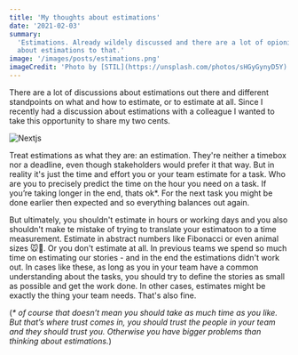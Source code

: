 ```yaml
---
title: 'My thoughts about estimations'
date: '2021-02-03'
summary:
  'Estimations. Already wildely discussed and there are a lot of opionions out there. Just wanted to add my two cents
  about estimations to that.'
image: '/images/posts/estimations.png'
imageCredit: 'Photo by [STIL](https://unsplash.com/photos/sHGyGynyD5Y)'
---
```


There are a lot of discussions about estimations out there and different standpoints on what and how to estimate, or to
estimate at all. Since I recently had a discussion about estimations with a colleague I wanted to take this opportunity
to share my two cents.

<Image src="/images/posts/estimations.png" alt="Nextjs" width={1950} height={825} priority />

Treat estimations as what they are: an estimation. They're neither a timebox nor a deadline, even though stakeholders
would prefer it that way. But in reality it's just the time and effort you or your team estimate for a task. Who are you
to precisely predict the time on the hour you need on a task. If you’re taking longer in the end, thats ok\*. For the
next task you might be done earlier then expected and so everything balances out again.

But ultimately, you shouldn't estimate in hours or working days and you also shouldn't make te mistake of trying to
translate your estimatoon to a time measurement. Estimate in abstract numbers like Fibonacci or even animal sizes 🐭🐘.
Or you don't estimate at all. In previous teams we spend so much time on estimating our stories - and in the end the
estimations didn't work out. In cases like these, as long as you in your team have a common understanding about the
tasks, you should try to define the stories as small as possible and get the work done. In other cases, estimates might
be exactly the thing your team needs. That's also fine.

(_\* of course that doesn’t mean you should take as much time as you like. But that’s where trust comes in, you should
trust the people in your team and they should trust you. Otherwise you have bigger problems than thinking about
estimations._)
